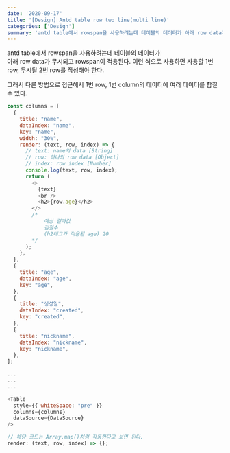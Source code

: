 ```yaml
---
date: '2020-09-17'
title: '[Design] Antd table row two line(multi line)'
categories: ['Design']
summary: 'antd table에서 rowspan을 사용하려는데 테이블의 데이터가 아래 row data가 무시되고 rowspan이 적용된다. 이런 식으로 사용하면 사용할 1번 row, 무시될 2번 row를 작성해야 한다.'
---
```


antd table에서 rowspan을 사용하려는데 테이블의 데이터가 <br />
아래 row data가 무시되고 rowspan이 적용된다.
이런 식으로 사용하면 사용할 1번 row, 무시될 2번 row를 작성해야 한다.

그래서 다른 방법으로 접근해서 1번 row, 1번 column의 데이터에
여러 데이터를 합칠 수 있다.

```javascript
const columns = [
  {
    title: "name",
    dataIndex: "name",
    key: "name",
    width: "30%",
    render: (text, row, index) => {
      // text: name의 data [String]
      // row: 하나의 row data [Object]
      // index: row index [Number]
      console.log(text, row, index);
      return (
        <>
          {text}
          <br />
          <h2>{row.age}</h2>
        </>
        /*
            예상 결과값
            김철수
            (h2태그가 적용된 age) 20
        */
      );
    },
  },
  {
    title: "age",
    dataIndex: "age",
    key: "age",
  },
  {
    title: "생성일",
    dataIndex: "created",
    key: "created",
  },
  {
    title: "nickname",
    dataIndex: "nickname",
    key: "nickname",
  },
];

...
...
...

<Table
  style={{ whiteSpace: "pre" }}
  columns={columns}
  dataSource={DataSource}
/>
```

```javascript
// 해당 코드는 Array.map()처럼 작동한다고 보면 된다.
render: (text, row, index) => {};
```
